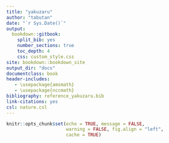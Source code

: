 ```yaml
--- 
title: "yakuzaru"
author: "tabutan"
date: "`r Sys.Date()`"
output: 
  bookdown::gitbook:
    split_bib: yes  
    number_sections: true   
    toc_depth: 4 
    css: custom_style.css   
site: bookdown::bookdown_site  
output_dir: "docs"  
documentclass: book  
header-includes:
   - \usepackage{amsmath}
   - \usepackage{nccmath}
bibliography: reference_yakuzaru.bib   
link-citations: yes
csl: nature.csl
---
```


```r
knitr::opts_chunk$set(echo = TRUE, message = FALSE,
                      warning = FALSE, fig.align = "left",
                      cache = TRUE)
```

